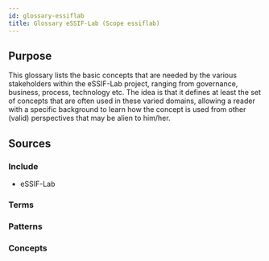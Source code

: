 ```yaml
---
id: glossary-essiflab
title: Glossary eSSIF-Lab (Scope essiflab)
---
```

<!--A glossary is a list of terms with (short) explanations, usually aimed to help people understand texts around a certain (set of) topic(s) in some context(s).-->

## Purpose
<!--State the purpose(s) that this glossary aims to fulfill, in such a way that readers can easily determine whether or not it is useful for them to use it.-->
This glossary lists the basic concepts that are needed by the various stakeholders within the eSSIF-Lab project, ranging from governance, business, process, technology etc. The idea is that it defines at least the set of concepts that are often used in these varied domains, allowing a reader with a specific background to learn how the concept is used from other (valid) perspectives that may be alien to him/her.

## Sources
<!--Here, the sources should be identified from which the glossary entries (and their descriptions) are to be collected-->

### Include
<!--Specify the %%scope-files|scope-file%% that are to serve as a source for this glossary-->
* eSSIF-Lab

### Terms
<!--Specify the %%term-files|term-file%% that are to serve as a source for this glossary. If a term is defined in a scope as well as in a %%term-file%%, the latter takes precedence.-->

### Patterns
<!--Specify the %%pattern-files|pattern-file%% that are to serve as a source for this glossary. If a term is defined in a scope or as a term as well as in a %%pattern-file%%, the latter takes precedence.-->

### Concepts
<!--Specify the %%concept-files|concept-file%% that are to serve as a source for this glossary. If a term is defined in a scope, or as a term, or in a pattern as well as in a %%concept-file%%, the latter takes precedence.-->

<!--
---
## Footnotes

[//]: # This (optional) section contains any footnotes that may have been specified in the text above.

[^1]: the text for footnote [^1] goes here.

-->
